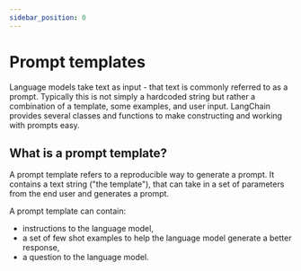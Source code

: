 ```yaml
---
sidebar_position: 0
---
```


# Prompt templates

Language models take text as input - that text is commonly referred to as a prompt.
Typically this is not simply a hardcoded string but rather a combination of a template, some examples, and user input.
LangChain provides several classes and functions to make constructing and working with prompts easy.

## What is a prompt template?

A prompt template refers to a reproducible way to generate a prompt. It contains a text string ("the template"), that can take in a set of parameters from the end user and generates a prompt.

A prompt template can contain:
- instructions to the language model,
- a set of few shot examples to help the language model generate a better response,
- a question to the language model.


<GetStarted/>
